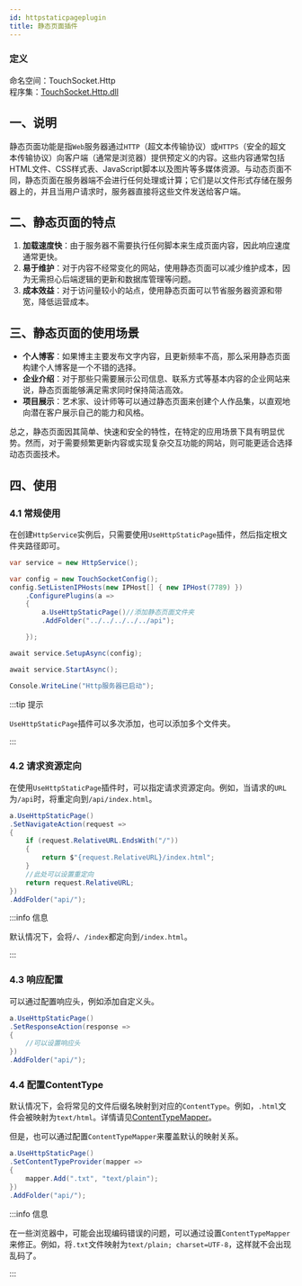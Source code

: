 ```yaml
---
id: httpstaticpageplugin
title: 静态页面插件
---
```


### 定义

命名空间：TouchSocket.Http <br/>
程序集：[TouchSocket.Http.dll](https://www.nuget.org/packages/TouchSocket.Http)

## 一、说明

静态页面功能是指`Web`服务器通过`HTTP`（超文本传输协议）或`HTTPS`（安全的超文本传输协议）向客户端（通常是浏览器）提供预定义的内容。这些内容通常包括HTML文件、CSS样式表、JavaScript脚本以及图片等多媒体资源。与动态页面不同，静态页面在服务器端不会进行任何处理或计算；它们是以文件形式存储在服务器上的，并且当用户请求时，服务器直接将这些文件发送给客户端。

## 二、静态页面的特点

1. **加载速度快**：由于服务器不需要执行任何脚本来生成页面内容，因此响应速度通常更快。
2. **易于维护**：对于内容不经常变化的网站，使用静态页面可以减少维护成本，因为无需担心后端逻辑的更新和数据库管理等问题。
3. **成本效益**：对于访问量较小的站点，使用静态页面可以节省服务器资源和带宽，降低运营成本。

## 三、静态页面的使用场景

- **个人博客**：如果博主主要发布文字内容，且更新频率不高，那么采用静态页面构建个人博客是一个不错的选择。
- **企业介绍**：对于那些只需要展示公司信息、联系方式等基本内容的企业网站来说，静态页面能够满足需求同时保持简洁高效。
- **项目展示**：艺术家、设计师等可以通过静态页面来创建个人作品集，以直观地向潜在客户展示自己的能力和风格。

总之，静态页面因其简单、快速和安全的特性，在特定的应用场景下具有明显优势。然而，对于需要频繁更新内容或实现复杂交互功能的网站，则可能更适合选择动态页面技术。

## 四、使用

### 4.1 常规使用

在创建`HttpService`实例后，只需要使用`UseHttpStaticPage`插件，然后指定根文件夹路径即可。

```csharp showLineNumbers
var service = new HttpService();

var config = new TouchSocketConfig();
config.SetListenIPHosts(new IPHost[] { new IPHost(7789) })
    .ConfigurePlugins(a =>
    {
        a.UseHttpStaticPage()//添加静态页面文件夹
        .AddFolder("../../../../../api");

    });

await service.SetupAsync(config);

await service.StartAsync();

Console.WriteLine("Http服务器已启动");
```

:::tip 提示

`UseHttpStaticPage`插件可以多次添加，也可以添加多个文件夹。

:::  

### 4.2 请求资源定向

在使用`UseHttpStaticPage`插件时，可以指定请求资源定向。例如，当请求的`URL`为`/api`时，将重定向到`/api/index.html`。

```csharp {4-7} showLineNumbers
a.UseHttpStaticPage()
.SetNavigateAction(request =>
{
    if (request.RelativeURL.EndsWith("/"))
    {
        return $"{request.RelativeURL}/index.html";
    }
    //此处可以设置重定向
    return request.RelativeURL;
})
.AddFolder("api/");
```

:::info 信息

默认情况下，会将`/`、`/index`都定向到`/index.html`。

:::  

### 4.3 响应配置

可以通过配置响应头，例如添加自定义头。

```csharp {2-5} showLineNumbers
a.UseHttpStaticPage()
.SetResponseAction(response =>
{
    //可以设置响应头
})
.AddFolder("api/");
```

### 4.4 配置ContentType

默认情况下，会将常见的文件后缀名映射到对应的`ContentType`。例如，`.html`文件会被映射为`text/html`。详情请见[ContentTypeMapper](https://gitee.com/RRQM_Home/TouchSocket/blob/master/src/TouchSocket.Http/StaticPage/FileExtensionContentTypeProvider.cs)。

但是，也可以通过配置`ContentTypeMapper`来覆盖默认的映射关系。

```csharp {2-5} showLineNumbers
a.UseHttpStaticPage()
.SetContentTypeProvider(mapper =>
{
    mapper.Add(".txt", "text/plain");
})
.AddFolder("api/");
```

:::info 信息

在一些浏览器中，可能会出现编码错误的问题，可以通过设置`ContentTypeMapper`来修正。例如，将`.txt`文件映射为`text/plain; charset=UTF-8`，这样就不会出现乱码了。

:::  
